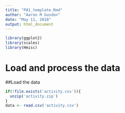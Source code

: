---
title: "PA1_template.Rmd"
author: "Aaron M Gusdon"
date: "May 11, 2018"
output: html_document
---

```{r, echo=FALSE,results='hide',warning=FALSE,message=FALSE}
library(ggplot2)
library(scales)
library(Hmisc)
```

# Load and process the data
##Load the data
```{r, results='markup',warning=TRUE,message=TRUE}
if(!file.exists('activity.csv')){
  unzip('activity.zip')
}
data <- read.csv('activity.csv')
```

